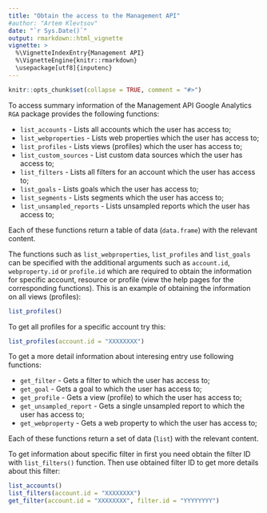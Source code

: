 ```yaml
---
title: "Obtain the access to the Management API"
#author: "Artem Klevtsov"
date: "`r Sys.Date()`"
output: rmarkdown::html_vignette
vignette: >
  %\VignetteIndexEntry{Management API}
  %\VignetteEngine{knitr::rmarkdown}
  \usepackage[utf8]{inputenc}
---
```


```r
knitr::opts_chunk$set(collapse = TRUE, comment = "#>")
```

To access summary information of the Management API Google Analytics `RGA` package provides the following functions:

- `list_accounts` - Lists all accounts which the user has access to;
- `list_webproperties` - Lists web properties which the user has access to;
- `list_profiles` - Lists views (profiles) which the user has access to;
- `list_custom_sources` - List custom data sources which the user has access to;
- `list_filters` - Lists all filters for an account which the user has access to;
- `list_goals` - Lists goals which the user has access to;
- `list_segments` - Lists segments which the user has access to;
- `list_unsampled_reports` - Lists unsampled reports which the user has access to;

Each of these functions return a table of data (`data.frame`) with the relevant content.

The functions such as `list_webproperties`, `list_profiles` and `list_goals` can be specified with the additional arguments such as `account.id`, `webproperty.id` or `profile.id`  which are required to obtain the information for specific account, resource or profile (view the help pages for the corresponding functions). This is an example of obtaining the information on all views (profiles):

```r
list_profiles()
```

To get all profiles for a specific account try this:

```r
list_profiles(account.id = "XXXXXXXX")
```

To get a more detail information about interesing entry use following functions:

- `get_filter` - Gets a filter to which the user has access to;
- `get_goal` - Gets a goal to which the user has access to;
- `get_profile` - Gets a view (profile) to which the user has access to;
- `get_unsampled_report` - Gets a single unsampled report to which the user has access to;
- `get_webproperty` - Gets a web property to which the user has access to;

Each of these functions return a set of data (`list`) with the relevant content.

To get information about specific filter in first you need obtain the filter ID with `list_filters()` function. Then use obtained filter ID to get more details about this filter:

```r
list_accounts()
list_filters(account.id = "XXXXXXXX")
get_filter(account.id = "XXXXXXXX", filter.id = "YYYYYYYY")
```

